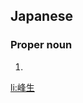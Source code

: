 ==Japanese==
{{ja-kanjitab|みね|お}}

===Proper noun===
{{ja-pos|proper|みねお}}

# {{given name|male|lang=ja|sort=みねお}}

[[li:峰生]]